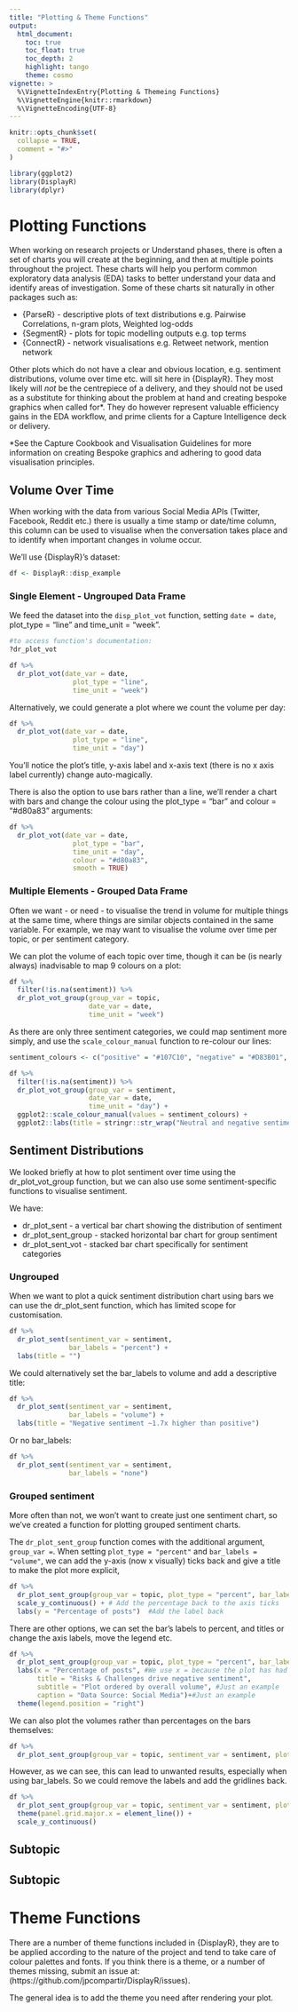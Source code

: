 ```yaml
---
title: "Plotting & Theme Functions"
output:
  html_document:
    toc: true
    toc_float: true
    toc_depth: 2
    highlight: tango
    theme: cosmo
vignette: >
  %\VignetteIndexEntry{Plotting & Themeing Functions}
  %\VignetteEngine{knitr::rmarkdown}
  %\VignetteEncoding{UTF-8}
---
```


```r
knitr::opts_chunk$set(
  collapse = TRUE,
  comment = "#>"
)
```

```r
library(ggplot2)
library(DisplayR)
library(dplyr)
```

# Plotting Functions

When working on research projects or Understand phases, there is often a set of charts you will create at the beginning, and then at multiple points throughout the project. These charts will help you perform common exploratory data analysis (EDA) tasks to better understand your data and identify areas of investigation. Some of these charts sit naturally in other packages such as:

* {ParseR} - descriptive plots of text distributions e.g. Pairwise Correlations, n-gram plots, Weighted log-odds
* {SegmentR} - plots for topic modelling outputs e.g. top terms
* {ConnectR} - network visualisations e.g. Retweet network, mention network

Other plots which do not have a clear and obvious location, e.g. sentiment distributions, volume over time etc. will sit here in {DisplayR}. They most likely will *not* be the centrepiece of a delivery, and they should not be used as a substitute for thinking about the problem at hand and creating bespoke graphics when called for*. They do however represent valuable efficiency gains in the EDA workflow, and prime clients for a Capture Intelligence deck or delivery.

*See the Capture Cookbook and Visualisation Guidelines for more information on creating Bespoke graphics and adhering to good data visualisation principles.

## Volume Over Time

When working with the data from various Social Media APIs (Twitter, Facebook, Reddit etc.) there is usually a time stamp or date/time column, this column can be used to visualise when the conversation takes place and to identify when important changes in volume occur.

We'll use {DisplayR}'s dataset:
```r
df <- DisplayR::disp_example
```

### Single Element - Ungrouped Data Frame

We feed the dataset into the `disp_plot_vot` function, setting `date = date`, plot_type = "line" and time_unit = "week".

```r
#to access function's documentation:
?dr_plot_vot
```


```r
df %>%
  dr_plot_vot(date_var = date, 
                plot_type = "line", 
                time_unit = "week")
```

Alternatively, we could generate a plot where we count the volume per day:
```r
df %>%
  dr_plot_vot(date_var = date, 
                plot_type = "line", 
                time_unit = "day")
```

You'll notice the plot's title, y-axis label and x-axis text (there is no x axis label currently) change auto-magically.

There is also the option to use bars rather than a line, we'll render a chart with bars and change the colour using the plot_type = "bar" and colour = "#d80a83" arguments:
```r
df %>%
  dr_plot_vot(date_var = date, 
                plot_type = "bar", 
                time_unit = "day", 
                colour = "#d80a83", 
                smooth = TRUE)
```

### Multiple Elements - Grouped Data Frame

Often we want - or need - to visualise the trend in volume for multiple things at the same time, where things are similar objects contained in the same variable. For example, we may want to visualise the volume over time per topic, or per sentiment category.


We can plot the volume of each topic over time, though it can be (is nearly always) inadvisable to map 9 colours on a plot:
```r
df %>%
  filter(!is.na(sentiment)) %>%
  dr_plot_vot_group(group_var = topic,
                    date_var = date,
                    time_unit = "week")
```

As there are only three sentiment categories, we could map sentiment more simply, and use the `scale_colour_manual` function to re-colour our lines:
```r
sentiment_colours <- c("positive" = "#107C10", "negative" = "#D83B01", "neutral" = "#FFB900")

df %>%
  filter(!is.na(sentiment)) %>%
  dr_plot_vot_group(group_var = sentiment,
                    date_var = date,
                    time_unit = "day") +
  ggplot2::scale_colour_manual(values = sentiment_colours) +
  ggplot2::labs(title = stringr::str_wrap("Neutral and negative sentiment consistently higher than positive barring a brief period in the second week of March.", width = 80)) # Use stringr::str_wrap to wrap the title according to a specified with (# of characters)
```

## Sentiment Distributions

We looked briefly at how to plot sentiment over time using the dr_plot_vot_group function, but we can also use some sentiment-specific functions to visualise sentiment.

We have:

* dr_plot_sent - a vertical bar chart showing the distribution of sentiment
* dr_plot_sent_group - stacked horizontal bar chart for group sentiment
* dr_plot_sent_vot - stacked bar chart specifically for sentiment categories

### Ungrouped

When we want to plot a quick sentiment distribution chart using bars we can use the dr_plot_sent function, which has limited scope for customisation.

```r
df %>%
  dr_plot_sent(sentiment_var = sentiment,
               bar_labels = "percent") +
  labs(title = "")
```

We could alternatively set the bar_labels to volume and add a descriptive title:

```r
df %>%
  dr_plot_sent(sentiment_var = sentiment,
               bar_labels = "volume") +
  labs(title = "Negative sentiment ~1.7x higher than positive")
```

Or no bar_labels:
```r
df %>%
  dr_plot_sent(sentiment_var = sentiment,
               bar_labels = "none")
```

### Grouped sentiment

More often than not, we won't want to create just one sentiment chart, so we've created a function for plotting grouped sentiment charts.

The `dr_plot_sent_group` function comes with the additional argument, `group_var = `. When setting `plot_type = "percent"` and `bar_labels = "volume"`, we can add the y-axis (now x visually) ticks back and give a title to make the plot more explicit, 

```r
df %>%
  dr_plot_sent_group(group_var = topic, plot_type = "percent", bar_labels = "volume") +
  scale_y_continuous() + # Add the percentage back to the axis ticks
  labs(y = "Percentage of posts")  #Add the label back
```

There are other options, we can set the bar's labels to percent, and titles or change the axis labels, move the legend etc.
```r
df %>%
  dr_plot_sent_group(group_var = topic, plot_type = "percent", bar_labels = "percent") +
  labs(x = "Percentage of posts", #We use x = because the plot has had its axes reversed
       title = "Risks & Challenges drive negative sentiment",
       subtitle = "Plot ordered by overall volume", #Just an example
       caption = "Data Source: Social Media")+#Just an example
  theme(legend.position = "right")
```

We can also plot the volumes rather than percentages on the bars themselves:
```r
df %>%
  dr_plot_sent_group(group_var = topic, sentiment_var = sentiment, plot_type = "volume", bar_labels = "percent")
```

However, as we can see, this can lead to unwanted results, especially when using bar_labels. So we could remove the labels and add the gridlines back.
```r
df %>%
  dr_plot_sent_group(group_var = topic, sentiment_var = sentiment, plot_type = "volume", bar_labels = "none") +
  theme(panel.grid.major.x = element_line()) +
  scale_y_continuous()
```

## Subtopic

## Subtopic

# Theme Functions

There are a number of theme functions included in {DisplayR}, they are to be applied according to the nature of the project and tend to take care of colour palettes and fonts. If you think there is a theme, or a number of themes missing, submit an issue at: (https://github.com/jpcompartir/DisplayR/issues). 

The general idea is to add the theme you need after rendering your plot.
